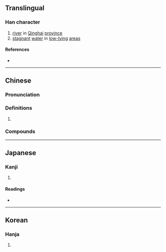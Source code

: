 {{also|況}}
{{character info/new}}
==Translingual==

===Han character===
{{Han char|rn=85|rad=水|as=09|sn=12|four=36114|canj=EHAG|ids=⿰氵皇}}

# [[river]] in [[Qinghai]] [[province]]
# [[stagnant]] [[water]] in [[low-lying]] [[area]]s

====References====
* {{Han ref|kx=0637.210|dkj=17850|dj=1044.160|hdz=31681.040|uh=6E5F|ud=28255|bh=B547|bd=46407}}

----

==Chinese==
{{zh-forms}}

===Pronunciation===
{{zh-pron
|m=huáng,kuàng
|c=wong4
|mc=y
|oc=y
|ma=
|cat=pn,n
}}

===Definitions===
{{zh-hanzi}}

# {{rfdef|zh}}

===Compounds===
{{zh-der|河湟}}

----

==Japanese==

===Kanji===
{{ja-kanji|grade=|rs=水09}}

# {{defn|lang=ja|sort=水09}}

====Readings====
* {{ja-readings
|goon=おう
|kanon=こう
|on=きょう
|kun=[[ほり]] (hori), [[くぼち]] (kubochi)}}

----

==Korean==

===Hanja===
{{ko-hanja|hangeul=황|eumhun=|rv=hwang|mr=hwang|y=hwang}}

# {{defn|lang=ko|sort=水09}}